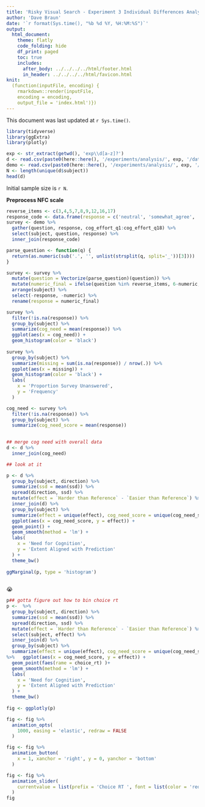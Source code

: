 ```yaml
---
title: 'Risky Visual Search - Experiment 3 Individual Differences Analysis'
author: 'Dave Braun'
date: '`r format(Sys.time(), "%b %d %Y, %H:%M:%S")`'
output:
  html_document:
    theme: flatly
    code_folding: hide
    df_print: paged
    toc: true
    includes:
      after_body: ../../../../html/footer.html
      in_header: ../../../../html/favicon.html
knit:
  (function(inputFile, encoding) {
    rmarkdown::render(inputFile,
    encoding = encoding,
    output_file = 'index.html')})
---
```



This document was last updated at `r Sys.time()`.

```r
library(tidyverse)
library(ggExtra)
library(plotly)
```


```r
exp <- str_extract(getwd(), 'exp\\d[a-z]?')
d <- read.csv(paste0(here::here(), '/experiments/analysis/', exp, '/data/', exp, '_main_full.csv'))
demo <- read.csv(paste0(here::here(), '/experiments/analysis/', exp, '/data/', exp, '_demo.csv'))
N <- length(unique(d$subject))
head(d)
```

Initial sample size is `r N`.

**Preprocess NFC scale**

```r
reverse_items <- c(3,4,5,7,8,9,12,16,17)
response_code <- data.frame(response = c('neutral', 'somewhat_agree', 'somewhat_disagree', 'strongly_agree', 'strongly_disagree', ''), numeric = c(3, 4, 2, 5, 1, NA))
survey <- demo %>% 
  gather(question, response, cog_effort_q1:cog_effort_q18) %>% 
  select(subject, question, response) %>% 
  inner_join(response_code) 

parse_question <- function(q) {
  return(as.numeric(sub('.', '', unlist(strsplit(q, split='_'))[3])))
}

survey <- survey %>% 
  mutate(question = Vectorize(parse_question)(question)) %>% 
  mutate(numeric_final = ifelse(question %in% reverse_items, 6-numeric, numeric)) %>% 
  arrange(subject) %>% 
  select(-response, -numeric) %>% 
  rename(response = numeric_final) 

survey %>% 
  filter(!is.na(response)) %>% 
  group_by(subject) %>% 
  summarize(cog_need = mean(response)) %>% 
  ggplot(aes(x = cog_need)) + 
  geom_histogram(color = 'black')
  
survey %>% 
  group_by(subject) %>% 
  summarize(missing = sum(is.na(response)) / nrow(.)) %>% 
  ggplot(aes(x = missing)) + 
  geom_histogram(color = 'black') + 
  labs(
    x = 'Proportion Survey Unanswered',
    y = 'Frequency'
  )

cog_need <- survey %>% 
  filter(!is.na(response)) %>% 
  group_by(subject) %>% 
  summarize(cog_need_score = mean(response))
  
```

```r
## merge cog need with overall data
d <- d %>% 
  inner_join(cog_need)  
```
```r
## look at it

p <- d %>% 
  group_by(subject, direction) %>% 
  summarize(ssd = mean(ssd)) %>% 
  spread(direction, ssd) %>% 
  mutate(effect = `Harder than Reference` - `Easier than Reference`) %>% 
  inner_join(d) %>% 
  group_by(subject) %>% 
  summarize(effect = unique(effect), cog_need_score = unique(cog_need_score)) %>% 
  ggplot(aes(x = cog_need_score, y = effect)) + 
  geom_point() + 
  geom_smooth(method = 'lm') + 
  labs(
    x = 'Need for Cognition',
    y = 'Extent Aligned with Prediction'
  ) + 
  theme_bw()
  
ggMarginal(p, type = 'histogram') 
  
```



😭


```r
p## gotta figure out how to bin choice rt
p <-  %>% 
  group_by(subject, direction) %>% 
  summarize(ssd = mean(ssd)) %>% 
  spread(direction, ssd) %>% 
  mutate(effect = `Harder than Reference` - `Easier than Reference`) %>% 
  select(subject, effect) %>% 
  inner_join(d) %>% 
  group_by(subject) %>% 
  summarize(effect = unique(effect), cog_need_score = unique(cog_need_score), choice_rt = mean(choice_rt)) 
%>%   ggplot(aes(x = cog_need_score, y = effect)) + 
  geom_point(faes(rame = choice_rt) )+ 
  geom_smooth(method = 'lm') + 
  labs(
    x = 'Need for Cognition',
    y = 'Extent Aligned with Prediction'
  ) + 
  theme_bw()
  
fig <- ggplotly(p)

fig <- fig %>% 
  animation_opts(
    1000, easing = 'elastic', redraw = FALSE
  )

fig <- fig %>% 
  animation_button(
    x = 1, xanchor = 'right', y = 0, yanchor = 'bottom'
  )

fig <- fig %>% 
  animation_slider(
    currentvalue = list(prefix = 'Choice RT ', font = list(color = 'red'))
  )
fig
```









